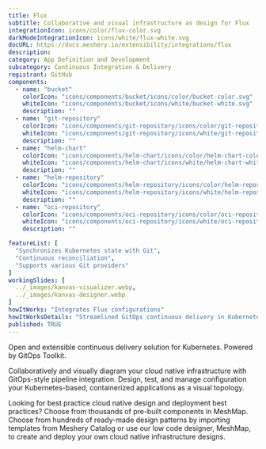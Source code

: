 ---
title: Flux
subtitle: Collaborative and visual infrastructure as design for Flux
integrationIcon: icons/color/flux-color.svg
darkModeIntegrationIcon: icons/white/flux-white.svg
docURL: https://docs.meshery.io/extensibility/integrations/flux
description: 
category: App Definition and Development
subcategory: Continuous Integration & Delivery
registrant: GitHub
components:
  - name: "bucket"
    colorIcon: "icons/components/bucket/icons/color/bucket-color.svg"
    whiteIcon: "icons/components/bucket/icons/white/bucket-white.svg"
    description: ""
  - name: "git-repository"
    colorIcon: "icons/components/git-repository/icons/color/git-repository-color.svg"
    whiteIcon: "icons/components/git-repository/icons/white/git-repository-white.svg"
    description: ""
  - name: "helm-chart"
    colorIcon: "icons/components/helm-chart/icons/color/helm-chart-color.svg"
    whiteIcon: "icons/components/helm-chart/icons/white/helm-chart-white.svg"
    description: ""
  - name: "helm-repository"
    colorIcon: "icons/components/helm-repository/icons/color/helm-repository-color.svg"
    whiteIcon: "icons/components/helm-repository/icons/white/helm-repository-white.svg"
    description: ""
  - name: "oci-repository"
    colorIcon: "icons/components/oci-repository/icons/color/oci-repository-color.svg"
    whiteIcon: "icons/components/oci-repository/icons/white/oci-repository-white.svg"
    description: ""

featureList: [
  "Synchronizes Kubernetes state with Git",
  "Continuous reconciliation",
  "Supports various Git providers"
]
workingSlides: [
  ../_images/kanvas-visualizer.webp,
  ../_images/kanvas-designer.webp
]
howItWorks: "Integrates Flux configurations"
howItWorksDetails: "Streamlined GitOps continuous delivery in Kubernetes"
published: TRUE
---
<p>
Open and extensible continuous delivery solution for Kubernetes. Powered by GitOps Toolkit.
</p>
<p>
    Collaboratively and visually diagram your cloud native infrastructure with GitOps-style pipeline integration. Design, test, and manage configuration your Kubernetes-based, containerized applications as a visual topology.
</p>
<p>
    Looking for best practice cloud native design and deployment best practices? Choose from thousands of pre-built components in MeshMap. Choose from hundreds of ready-made design patterns by importing templates from Meshery Catalog or use our low code designer, MeshMap, to create and deploy your own cloud native infrastructure designs.
</p>
